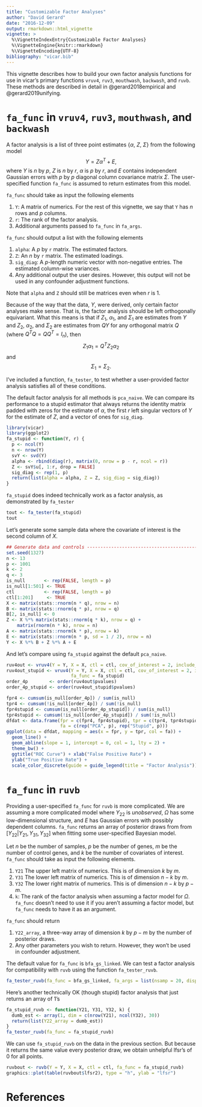 ```yaml
---
title: "Customizable Factor Analyses"
author: "David Gerard"
date: "2016-12-09"
output: rmarkdown::html_vignette
vignette: >
  %\VignetteIndexEntry{Customizable Factor Analyses}
  %\VignetteEngine{knitr::rmarkdown}
  %\VignetteEncoding{UTF-8}
bibliography: "vicar.bib"
---
```


This vignette describes how to build your own factor analysis functions for use in vicar's primary functions `vruv4`, `ruv3`, `mouthwash`, `backwash`, and `ruvb`. These methods are described in detail in @gerard2018empirical and @gerard2019unifying.

# `fa_func` in `vruv4`, `ruv3`, `mouthwash`, and `backwash`

A factor analysis is a list of three point estimates {$\alpha$, $Z$, $\Sigma$} from the following model
$$
Y = Z\alpha^T + E,
$$
where $Y$ is $n$ by $p$, $Z$ is $n$ by $r$, $\alpha$ is $p$ by $r$, and $E$ contains independent Gaussian errors with $p$ by $p$ diagonal column covariance matrix $\Sigma$. The user-specified function `fa_func` is assumed to return estimates from this model.

`fa_func` should take as input the following elements

1. `Y`: A matrix of numerics. For the rest of this vignette, we say that `Y` has $n$ rows and $p$ columns.
2. `r`: The rank of the factor analysis.
3. Additional arguments passed to `fa_func` in `fa_args`.

`fa_func` should output a list with the following elements

1. `alpha`: A $p$ by `r` matrix. The estimated factors.
2. `Z`: An $n$ by `r` matrix. The estimated loadings.
3. `sig_diag`: A $p$-length numeric vector with non-negative entries. The estimated column-wise variances.
4. Any additional output the user desires. However, this output will not be used in any confounder adjustment functions.

Note that `alpha` and `Z` should still be matrices even when $r$ is 1.

Because of the way that the data, $Y$, were derived, only certain factor analyses make sense. That is, the factor analysis should be left orthogonally equivariant. What this means is that if $Z_1$, $\alpha_1$, and $\Sigma_1$ are estimates from $Y$ and $Z_2$, $\alpha_2$, and $\Sigma_2$ are estimates from $QY$ for any orthogonal matrix $Q$ (where $Q^TQ = QQ^T = I_n$), then
$$
Z_1\alpha_1 = Q^TZ_2\alpha_2
$$
and
$$
\Sigma_1 = \Sigma_2.
$$

I've included a function, `fa_tester`, to test whether a user-provided factor analysis satisfies all of these conditions.

The default factor analysis for all methods is `pca_naive`. We can compare its performance to a stupid estimator that always returns the identity matrix padded with zeros for the estimate of $\alpha$, the first $r$ left singular vectors of $Y$ for the estimate of $Z$, and a vector of ones for `sig_diag`.

```r
library(vicar)
library(ggplot2)
fa_stupid <- function(Y, r) {
  p <- ncol(Y)
  n <- nrow(Y)
  svY <- svd(Y)
  alpha <- rbind(diag(r), matrix(0, nrow = p - r, ncol = r))
  Z <- svY$u[, 1:r, drop = FALSE]
  sig_diag <- rep(1, p)
  return(list(alpha = alpha, Z = Z, sig_diag = sig_diag))
}
```

`fa_stupid` does indeed technically work as a factor analysis, as demonstrated by `fa_tester`
```r
tout <- fa_tester(fa_stupid)
tout
```

Let's generate some sample data where the covariate of interest is the second column of $X$.
```r
## Generate data and controls ---------------------------------------------
set.seed(1327)
n <- 13
p <- 1001
k <- 2
q <- 3
is_null       <- rep(FALSE, length = p)
is_null[1:501] <- TRUE
ctl           <- rep(FALSE, length = p)
ctl[1:201]     <- TRUE
X <- matrix(stats::rnorm(n * q), nrow = n)
B <- matrix(stats::rnorm(q * p), nrow = q)
B[2, is_null] <- 0
Z <- X %*% matrix(stats::rnorm(q * k), nrow = q) +
    matrix(rnorm(n * k), nrow = n)
A <- matrix(stats::rnorm(k * p), nrow = k)
E <- matrix(stats::rnorm(n * p, sd = 1 / 2), nrow = n)
Y <- X %*% B + Z %*% A + E
```

And let's compare using `fa_stupid` against the default `pca_naive`.
```r
ruv4out <- vruv4(Y = Y, X = X, ctl = ctl, cov_of_interest = 2, include_intercept = FALSE)
ruv4out_stupid <- vruv4(Y = Y, X = X, ctl = ctl, cov_of_interest = 2, include_intercept = FALSE,
                        fa_func = fa_stupid)
order_4p        <- order(ruv4out$pvalues)
order_4p_stupid <- order(ruv4out_stupid$pvalues)

fpr4 <- cumsum(is_null[order_4p]) / sum(is_null)
tpr4 <- cumsum(!is_null[order_4p]) / sum(!is_null)
fpr4stupid <- cumsum(is_null[order_4p_stupid]) / sum(is_null)
tpr4stupid <- cumsum(!is_null[order_4p_stupid]) / sum(!is_null)
dfdat <- data.frame(fpr = c(fpr4, fpr4stupid), tpr = c(tpr4, tpr4stupid),
                    fa = c(rep("PCA", p), rep("Stupid", p)))
ggplot(data = dfdat, mapping = aes(x = fpr, y = tpr, col = fa)) +
  geom_line() +
  geom_abline(slope = 1, intercept = 0, col = 1, lty = 2) +
  theme_bw() +
  ggtitle("ROC Curve") + xlab("False Positive Rate") +
  ylab("True Positive Rate") +
  scale_color_discrete(guide = guide_legend(title = "Factor Analysis"))
```

# `fa_func` in `ruvb`

Providing a user-specified `fa_func` for `ruvb` is more complicated. We are assuming a more complicated model
\begin{align}
\left(
\begin{array}{cc}
Y_{21} & Y_{22}\\
Y_{31} & Y_{32}
\end{array}
\right)
=
\left(
\begin{array}{cc}
\Omega_{21} & \Omega_{22}\\
\Omega_{31} & \Omega_{32}
\end{array}
\right)
+
E,
\end{align}
where $Y_{22}$ is _unobserved_, $\Omega$ has some low-dimensional structure, and $E$ has Gaussian errors with possibly dependent columns. `fa_func` returns an array of posterior draws from from $[Y_{22} | Y_{21}, Y_{31}, Y_{32}]$ when fitting some user-specified Bayesian model.

Let $n$ be the number of samples, $p$ be the number of genes, $m$ be the number of control genes, and $k$ be the number of covariates of interest. `fa_func` should take as input the following elements.

1. `Y21` The upper left matrix of numerics. This is of dimension $k$ by $m$.
2. `Y31` The lower left matrix of numerics. This is of dimension $n - k$ by $m$.
3. `Y32` The lower right matrix of numerics. This is of dimension $n - k$ by $p - m$.
4. `k`: The rank of the factor analysis when assuming a factor model for $\Omega$. `fa_func` doesn't need to use it if you aren't assuming a factor model, but `fa_func` needs to have it as an argument.

`fa_func` should return

1. `Y22_array`, a three-way array of dimension $k$ by $p - m$ by the number of posterior draws.
2. Any other parameters you wish to return. However, they won't be used in confounder adjustment.

The default value for `fa_func` is `bfa_gs_linked`. We can test a factor analysis for compatibility with `ruvb` using the function `fa_tester_ruvb`.
```r
fa_tester_ruvb(fa_func = bfa_gs_linked, fa_args = list(nsamp = 20, display_progress = FALSE))
```

Here's another technically OK (though stupid) factor analysis that just returns an array of 1's
```r
fa_stupid_ruvb <- function(Y21, Y31, Y32, k) {
  dumb_est <- array(1, dim = c(nrow(Y21), ncol(Y32), 30))
  return(list(Y22_array = dumb_est))
}
fa_tester_ruvb(fa_func = fa_stupid_ruvb)
```

We can use `fa_stupid_ruvb` on the data in the previous section. But because it returns the same value every posterior draw, we obtain unhelpful lfsr's of 0 for all points.
```r
ruvbout <- ruvb(Y = Y, X = X, ctl = ctl, fa_func = fa_stupid_ruvb)
graphics::plot(table(ruvbout$lfsr2), type = "h", ylab = "lfsr")
```

# References
